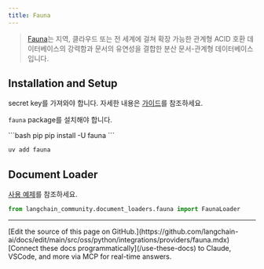 ```yaml
---
title: Fauna
---
```


>[Fauna](https://fauna.com/)는 지역, 클라우드 또는 전 세계에 걸쳐 확장 가능한 관계형 ACID 호환 데이터베이스의 강력함과 문서의 유연성을 결합한 분산 문서-관계형 데이터베이스입니다.


## Installation and Setup

secret key를 가져와야 합니다.
자세한 내용은 [가이드](https://docs.fauna.com/fauna/current/learn/security_model/)를 참조하세요.

`fauna` package를 설치해야 합니다.

<CodeGroup>
```bash pip
pip install -U fauna
```

```bash uv
uv add fauna
```
</CodeGroup>

## Document Loader

[사용 예제](/oss/python/integrations/document_loaders/fauna)를 참조하세요.

```python
from langchain_community.document_loaders.fauna import FaunaLoader
```

---

<Callout icon="pen-to-square" iconType="regular">
    [Edit the source of this page on GitHub.](https://github.com/langchain-ai/docs/edit/main/src/oss/python/integrations/providers/fauna.mdx)
</Callout>
<Tip icon="terminal" iconType="regular">
    [Connect these docs programmatically](/use-these-docs) to Claude, VSCode, and more via MCP for    real-time answers.
</Tip>
